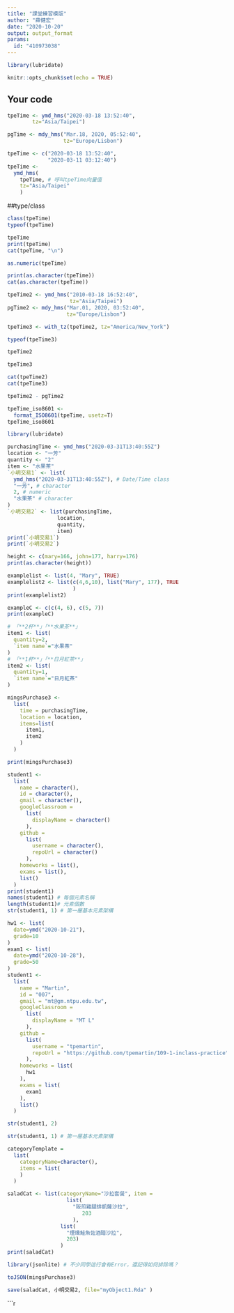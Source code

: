 ```yaml
---
title: "課堂練習模版"
author: "薛健宏"
date: "2020-10-20"
output: output_format
params:
  id: "410973038"
---
```

```r
library(lubridate)
```

```r
knitr::opts_chunk$set(echo = TRUE)
```

## Your code

```r
tpeTime <- ymd_hms("2020-03-18 13:52:40",
        tz="Asia/Taipei")
```

```r
pgTime <- mdy_hms("Mar.18, 2020, 05:52:40",
                  tz="Europe/Lisbon")
```

```r
tpeTime <- c("2020-03-18 13:52:40",
             "2020-03-11 03:12:40")
tpeTime <- 
  ymd_hms(
    tpeTime, # 呼叫tpeTime向量值
    tz="Asia/Taipei"
    )
```

##type/class

```r
class(tpeTime)
typeof(tpeTime)
```

```r
tpeTime
print(tpeTime)
cat(tpeTime, "\n")
```

```r
as.numeric(tpeTime)
```

```r
print(as.character(tpeTime))
cat(as.character(tpeTime))
```

```r
tpeTime2 <- ymd_hms("2010-03-18 16:52:40",
                    tz="Asia/Taipei")
pgTime2 <- mdy_hms("Mar.01, 2020, 03:52:40",
                   tz="Europe/Lisbon")
```

```r
tpeTime3 <- with_tz(tpeTime2, tz="America/New_York")

typeof(tpeTime3)
```

```r
tpeTime2
```


```r
tpeTime3
```

```r
cat(tpeTime2) 
cat(tpeTime3)

```

```r
tpeTime2 - pgTime2
```

```r
tpeTime_iso8601 <- 
  format_ISO8601(tpeTime, usetz=T)
tpeTime_iso8601

```

```r
library(lubridate)

purchasingTime <- ymd_hms("2020-03-31T13:40:55Z")
location <- "一芳"
quantity <- "2"
item <- "水果茶"
`小明交易1` <- list(
  ymd_hms("2020-03-31T13:40:55Z"), # Date/Time class
  "一芳", # character
  2, # numeric
  "水果茶" # character
)
`小明交易2` <- list(purchasingTime,
                location,
                quantity,
                item)
print(`小明交易1`)
print(`小明交易2`)
```


```r
height <- c(mary=166, john=177, harry=176)
print(as.character(height))

```


```r
examplelist <- list(4, "Mary", TRUE)
examplelist2 <- list(c(4,6,10), list("Mary", 177), TRUE
                     )
print(examplelist2)

```

```r
exampleC <- c(c(4, 6), c(5, 7))
print(exampleC)
```

```r
# 「**2杯**」「**水果茶**」
item1 <- list(
  quantity=2,
  `item name`="水果茶"
)
# 「**1杯**」「**日月紅茶**」
item2 <- list(
  quantity=1,
  `item name`="日月紅茶"
)

mingsPurchase3 <-
  list(
    time = purchasingTime,
    location = location,
    items=list(
      item1,
      item2
    )
  )

print(mingsPurchase3)
```

```r
student1 <-
  list(
    name = character(),
    id = character(),
    gmail = character(),
    googleClassroom =
      list(
        displayName = character()
      ),
    github =
      list(
        username = character(),
        repoUrl = character()
      ),
    homeworks = list(),
    exams = list(),
    list()
  )
print(student1)
names(student1) # 每個元素名稱
length(student1)# 元素個數
str(student1, 1) # 第一層基本元素架構
```


```r
hw1 <- list(
  date=ymd("2020-10-21"),
  grade=10
)
exam1 <- list(
  date=ymd("2020-10-28"),
  grade=50
)
student1 <-
  list(
    name = "Martin",
    id = "007",
    gmail = "mt@gm.ntpu.edu.tw",
    googleClassroom =
      list(
        displayName = "MT L"
      ),
    github =
      list(
        username = "tpemartin",
        repoUrl = "https://github.com/tpemartin/109-1-inclass-practice"
      ),
    homeworks = list(
      hw1
    ),
    exams = list(
      exam1
    ),
    list()
  )

str(student1, 2)
```


```r
str(student1, 1) # 第一層基本元素架構
```


```r
categoryTemplate = 
  list(
    categoryName=character(),
    items = list(
    )
  )

saladCat <- list(categoryName="沙拉套餐", item = 
                   list(
                     "阪煎雞腿排凱薩沙拉", 
                        203
                     ), 
                 list(
                   "煙燻鮭魚佐酒醋沙拉", 
                   203)
                 )
print(saladCat)
```


```r
library(jsonlite) # 不少同學這行會有Error，還記得如何排除嗎？
```


```r
toJSON(mingsPurchase3)
```


```r
save(saladCat, 小明交易2, file="myObject1.Rda" )
```


```r
